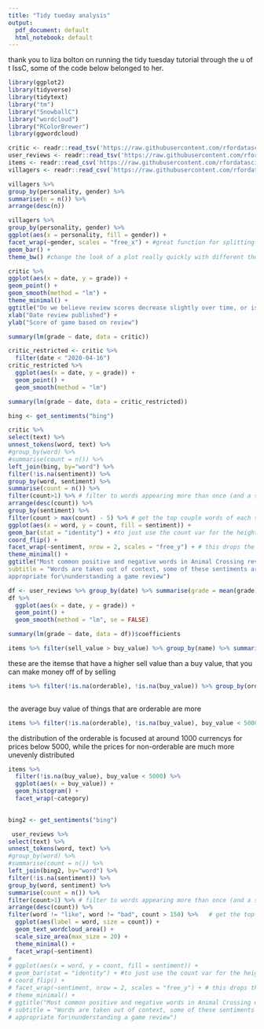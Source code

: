 ```yaml
---
title: "Tidy tueday analysis"
output:
  pdf_document: default
  html_notebook: default
---
```


thank you to liza bolton on running the tidy tuesday tutorial through the u of t IssC, some of the code below belonged to her. 
```r
library(ggplot2)
library(tidyverse)
library(tidytext)
library("tm")
library("SnowballC")
library("wordcloud")
library("RColorBrewer")
library(ggwordcloud)
```


```r
critic <- readr::read_tsv('https://raw.githubusercontent.com/rfordatascience/tidytuesday/master/data/2020/2020-05-05/critic.tsv')
user_reviews <- readr::read_tsv('https://raw.githubusercontent.com/rfordatascience/tidytuesday/master/data/2020/2020-05-05/user_reviews.tsv')
items <- readr::read_csv('https://raw.githubusercontent.com/rfordatascience/tidytuesday/master/data/2020/2020-05-05/items.csv')
villagers <- readr::read_csv('https://raw.githubusercontent.com/rfordatascience/tidytuesday/master/data/2020/2020-05-05/villagers.csv')
```
```r
villagers %>%
group_by(personality, gender) %>%
summarise(n = n()) %>%
arrange(desc(n))
```

```r
villagers %>%
group_by(personality, gender) %>%
ggplot(aes(x = personality, fill = gender)) +
facet_wrap(~gender, scales = "free_x") + #great function for splitting out plots on a categorical variable
geom_bar() +
theme_bw() #change the look of a plot really quickly with different theme options
```
```r
critic %>%
ggplot(aes(x = date, y = grade)) +
geom_point() +
geom_smooth(method = "lm") +
theme_minimal() +
ggtitle("Do we believe review scores decrease slightly over time, or is this just noise?") +
xlab("Date review published") +
ylab("Score of game based on review")
```
```r
summary(lm(grade ~ date, data = critic))
```
```r
critic_restricted <- critic %>%
  filter(date < "2020-04-16")
critic_restricted %>%
  ggplot(aes(x = date, y = grade)) +
  geom_point() +
  geom_smooth(method = "lm")
```

```r
summary(lm(grade ~ date, data = critic_restricted))
```
```r
bing <- get_sentiments("bing")
```


```r
critic %>%
select(text) %>%
unnest_tokens(word, text) %>%
#group_by(word) %>%
#summarise(count = n()) %>%
left_join(bing, by="word") %>%
filter(!is.na(sentiment)) %>%
group_by(word, sentiment) %>%
summarise(count = n()) %>%
filter(count>1) %>% # filter to words appearing more than once (and a sentiment score)
arrange(desc(count)) %>%
group_by(sentiment) %>%
filter(count > max(count) - 5) %>% # get the top couple words of each sentiment
ggplot(aes(x = word, y = count, fill = sentiment)) +
geom_bar(stat = "identity") + #to just use the count var for the height of the bars
coord_flip() +
facet_wrap(~sentiment, nrow = 2, scales = "free_y") + # this drops the unused levels
theme_minimal() +
ggtitle("Most common positive and negative words in Animal Crossing reviews",
subtitle = "Words are taken out of context, some of these sentiments are not
appropriate for\nunderstanding a game review")
```

```r
df <- user_reviews %>% group_by(date) %>% summarise(grade = mean(grade))
df %>%  
  ggplot(aes(x = date, y = grade)) +
  geom_point() + 
  geom_smooth(method = "lm", se = FALSE) 


```

```r
summary(lm(grade ~ date, data = df))$coefficients
```

```r
items %>% filter(sell_value > buy_value) %>% group_by(name) %>% summarise()

```
these are the itemse that have a higher sell value than a buy value, that you can make money off of by selling
```r
items %>% filter(!is.na(orderable), !is.na(buy_value)) %>% group_by(orderable)%>%summarise(mean = mean(buy_value),                                                                                        median = median(buy_value),
                                                                                           standard_deviation = sd(buy_value))


```
the average buy value of things that are orderable are more 
```r
items %>% filter(!is.na(orderable), !is.na(buy_value), buy_value < 5000) %>%  ggplot(aes(x = buy_value)) + geom_histogram(bins = 30) + facet_wrap(~orderable)
```
the distribution of the orderable is focused at around 1000 currencys for prices below 5000, while the prices for non-orderable are much more unevenly distributed

```r
items %>% 
  filter(!is.na(buy_value), buy_value < 5000) %>%
  ggplot(aes(x = buy_value)) +
  geom_histogram() +
  facet_wrap(~category) 
  
```
```r
bing2 <- get_sentiments("bing")
```
```r
 user_reviews %>%
select(text) %>%
unnest_tokens(word, text) %>%
#group_by(word) %>%
#summarise(count = n()) %>%
left_join(bing2, by="word") %>%
filter(!is.na(sentiment)) %>%
group_by(word, sentiment) %>%
summarise(count = n()) %>%
filter(count>1) %>% # filter to words appearing more than once (and a sentiment score)
arrange(desc(count)) %>%
filter(word != "like", word != "bad", count > 150) %>%   # get the top couple words of each sentiment 
  ggplot(aes(label = word, size = count)) + 
  geom_text_wordcloud_area() + 
  scale_size_area(max_size = 20) + 
  theme_minimal() +
  facet_wrap(~sentiment)
# 
# ggplot(aes(x = word, y = count, fill = sentiment)) +
# geom_bar(stat = "identity") + #to just use the count var for the height of the bars
# coord_flip() +
# facet_wrap(~sentiment, nrow = 2, scales = "free_y") + # this drops the unused levels
# theme_minimal() +
# ggtitle("Most common positive and negative words in Animal Crossing user reviews",
# subtitle = "Words are taken out of context, some of these sentiments are not
# appropriate for\nunderstanding a game review")
```


